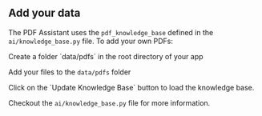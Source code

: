 ## Add your data

The PDF Assistant uses the `pdf_knowledge_base` defined in the `ai/knowledge_base.py` file. To add your own PDFs:

<Steps>
<Step title="Create a folder with your data">
  Create a folder `data/pdfs` in the root directory of your app
</Step>
<Step title="Add your data">

Add your files to the `data/pdfs` folder

</Step>

<Step title="Update Knowledge Base">
  Click on the `Update Knowledge Base` button to load the knowledge base.
</Step>
</Steps>

Checkout the `ai/knowledge_base.py` file for more information.
